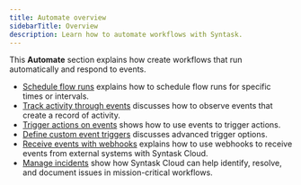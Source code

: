 ```yaml
---
title: Automate overview
sidebarTitle: Overview
description: Learn how to automate workflows with Syntask.
---
```


This **Automate** section explains how create workflows that run automatically and respond to events.

- [Schedule flow runs](/3.0/automate/add-schedules/) explains how to schedule flow runs for specific times or intervals.
- [Track activity through events](/3.0/automate/events/events/) discusses how to observe events that create a record of activity.
- [Trigger actions on events](/3.0/automate/events/automations-triggers/) shows how to use events to trigger actions.
- [Define custom event triggers](/3.0/automate/events/custom-triggers/) discusses advanced trigger options.
- [Receive events with webhooks](/3.0/automate/events/webhook-triggers/) explains how to use webhooks to receive events from external systems with Syntask Cloud.
- [Manage incidents](/3.0/automate/incidents/) show how Syntask Cloud can help identify, resolve, and document issues in mission-critical workflows.
